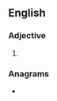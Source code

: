 ==English==

===Adjective===
{{head|en|comparative adjective}}

# {{en-comparative of|ample}}

===Anagrams===
* {{anagrams|en|a=aelmpr|LaPerm|Marple|Palmer|lamper|palmer|relamp|repalm}}